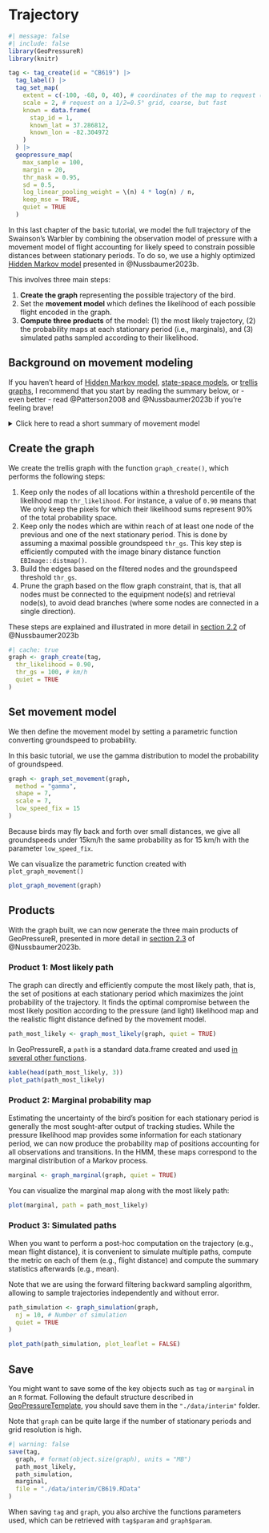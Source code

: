 # Trajectory

```r
#| message: false
#| include: false
library(GeoPressureR)
library(knitr)

tag <- tag_create(id = "CB619") |>
  tag_label() |>
  tag_set_map(
    extent = c(-100, -68, 0, 40), # coordinates of the map to request (W, E, S, N)
    scale = 2, # request on a 1/2=0.5° grid, coarse, but fast
    known = data.frame(
      stap_id = 1,
      known_lat = 37.286812,
      known_lon = -82.304972
    )
  ) |>
  geopressure_map(
    max_sample = 100,
    margin = 20,
    thr_mask = 0.95,
    sd = 0.5,
    log_linear_pooling_weight = \(n) 4 * log(n) / n,
    keep_mse = TRUE,
    quiet = TRUE
  )
```

In this last chapter of the basic tutorial, we model the full trajectory of the Swainson's Warbler by combining the observation model of pressure with a movement model of flight accounting for likely speed to constrain possible distances between stationary periods. To do so, we use a highly optimized <a href="https://en.wikipedia.org/wiki/Hidden_Markov_model" target="_blank">Hidden Markov model</a> presented in @Nussbaumer2023b.

This involves three main steps:

1.  **Create the graph** representing the possible trajectory of the bird.
2.  Set the **movement model** which defines the likelihood of each possible flight encoded in the graph.
3.  **Compute three products** of the model: (1) the most likely trajectory, (2) the probability maps at each stationary period (i.e., marginals), and (3) simulated paths sampled according to their likelihood.

## Background on movement modeling

If you haven't heard of <a href="https://en.wikipedia.org/wiki/Hidden_Markov_model" target="_blank">Hidden Markov model</a>, <a href="https://doi.org/10.1016/j.tree.2007.10.009" target="_blank">state-space models</a>, or <a href="https://en.wikipedia.org/wiki/Trellis_(graph)" target="_blank">trellis graphs</a>, I recommend that you start by reading the summary below, or - even better - read @Patterson2008 and @Nussbaumer2023b if you're feeling brave!

<details>

<summary>Click here to read a short summary of movement model</summary>

::: {.callout-note}
We start by making the fundamental assumption that the overall trajectory can be separated into **discrete** positions which, together, create a trajectory.

This discretization allows us to use a <a href="https://en.wikipedia.org/wiki/Hidden_Markov_model" target="_blank">Hidden Markov model</a>, which conveniently distinguishes the **unknown positions** of a bird $X_t$ from some **known observations** $Y_t$ which can be related to these positions (e.g., pressure or light measurement). Defining an HMM requires that we set:

1.  An **observation model** $P(Y_t | X_t)$, which defines the likelihood of observing a measurement at a given position. This is exactly what our pressure likelihood map computed in the previous chapter does.
2.  A **movement model** $P(X_t+1|X_t)$, defining the probability that a bird was able to fly a specific distance between two consecutive stationary periods.
3.  An **initial state** $P(X_0)$, technically required but this does not constitute a strong constraint in our case.

Let's say that our goal is to produce the probability map for each stationary period accounting for all pressure measurements while maintaining likely flights. This corresponds to the **marginal** probability map $P(X_t=x_t|Y_0=y_0,...Y_t=y_t)$. If you are not familiar with the lower and capital case, $X_t$ represents the random variable (i.e., the position of the bird at a stationary period $t$), while $x_t$ is a specific value that $X$ can take, in our case, the specific coordinates of pixels on the map.

Because the number of possible positions is limited (i.e., number of pixels on the map), we can solve the HMM exactly. This is in contrast to Markov Chain Monte Carlo (MCMC) algorithm, which does not assume any discretization of space but relies on an iterative approach to solve the model.

A graph is a convenient mathematical representation of a model which has states (nodes) and relations between these states (edges). Graphs are a general and fundamental mathematical tool, but here we use a specific graph structure corresponding to the HMM presented above: two states $X$ and $Y$ for each time step $t$ (nodes), and an observation and movement model (relating $X_t$ to $X_t+1$ and $Y_t$ to $X_t$ respectively). All other relationships are assumed to be independent.

Typically in animal movement, the graph is only used to represent the random variable of the HMM, but in our case, we also use the concept of graph to store all discrete positions (i.e., pixels) of the bird at all timesteps, referred to as a <a href="https://en.wikipedia.org/wiki/Trellis_(graph)" target="_blank">trellis graphs</a>.

You can think of the nodes as a full 3D grid of lat x lon x stationary period and the edges as all possible pairs of nodes between two consecutive stationary periods. As you can imagine, this results in a very high number of edges! The novelty of @Nussbaumer2023b is to construct this graph using only the useful nodes and edges, thereby dramatically reducing the computational resources required.
:::

</details>

## Create the graph

We create the trellis graph with the function `graph_create()`, which performs the following steps:

1.  Keep only the nodes of all locations within a threshold percentile of the likelihood map `thr_likelihood`. For instance, a value of `0.90` means that We only keep the pixels for which their likelihood sums represent 90% of the total probability space.
2.  Keep only the nodes which are within reach of at least one node of the previous and one of the next stationary period. This is done by assuming a maximal possible groundspeed `thr_gs`. This key step is efficiently computed with the image binary distance function `EBImage::distmap()`.
3.  Build the edges based on the filtered nodes and the groundspeed threshold `thr_gs`.
4.  Prune the graph based on the flow graph constraint, that is, that all nodes must be connected to the equipment node(s) and retrieval node(s), to avoid dead branches (where some nodes are connected in a single direction).

These steps are explained and illustrated in more detail in [section 2.2](https://besjournals.onlinelibrary.wiley.com/doi/10.1111/2041-210X.14082#mee314082-sec-0004-title) of @Nussbaumer2023b

```r
#| cache: true
graph <- graph_create(tag,
  thr_likelihood = 0.90,
  thr_gs = 100, # km/h
  quiet = TRUE
)
```

## Set movement model

We then define the movement model by setting a parametric function converting groundspeed to probability.

In this basic tutorial, we use the gamma distribution to model the probability of groundspeed.

```r
graph <- graph_set_movement(graph,
  method = "gamma",
  shape = 7,
  scale = 7,
  low_speed_fix = 15
)
```

Because birds may fly back and forth over small distances, we give all groundspeeds under 15km/h the same probability as for 15 km/h with the parameter `low_speed_fix`.

We can visualize the parametric function created with `plot_graph_movement()`

```r
plot_graph_movement(graph)
```

## Products

With the graph built, we can now generate the three main products of GeoPressureR, presented in more detail in [section 2.3](https://besjournals.onlinelibrary.wiley.com/doi/10.1111/2041-210X.14082#mee314082-sec-0010-title) of @Nussbaumer2023b.

### Product 1: Most likely path

The graph can directly and efficiently compute the most likely path, that is, the set of positions at each stationary period which maximizes the joint probability of the trajectory. It finds the optimal compromise between the most likely position according to the pressure (and light) likelihood map and the realistic flight distance defined by the movement model.

```r
path_most_likely <- graph_most_likely(graph, quiet = TRUE)
```

In GeoPressureR, a `path` is a standard data.frame created and used [in several other functions](https://raphaelnussbaumer.com/GeoPressureR/reference/index.html#path).

```r
kable(head(path_most_likely, 3))
plot_path(path_most_likely)
```

### Product 2: Marginal probability map

Estimating the uncertainty of the bird's position for each stationary period is generally the most sought-after output of tracking studies. While the pressure likelihood map provides some information for each stationary period, we can now produce the probability map of positions accounting for all observations and transitions. In the HMM, these maps correspond to the marginal distribution of a Markov process.

```r
marginal <- graph_marginal(graph, quiet = TRUE)
```

You can visualize the marginal map along with the most likely path:

```r
plot(marginal, path = path_most_likely)
```

### Product 3: Simulated paths

When you want to perform a post-hoc computation on the trajectory (e.g., mean flight distance), it is convenient to simulate multiple paths, compute the metric on each of them (e.g., flight distance) and compute the summary statistics afterwards (e.g., mean).

Note that we are using the forward filtering backward sampling algorithm, allowing to sample trajectories independently and without error.

```r
path_simulation <- graph_simulation(graph,
  nj = 10, # Number of simulation
  quiet = TRUE
)
```

```r
plot_path(path_simulation, plot_leaflet = FALSE)
```

## Save

You might want to save some of the key objects such as `tag` or `marginal` in an `R` format. Following the default structure described in [GeoPressureTemplate](https://github.com/Rafnuss/GeoPressureTemplate#project-structure-file_folder), you should save them in the `"./data/interim"` folder.

Note that `graph` can be quite large if the number of stationary periods and grid resolution is high.

```r
#| warning: false
save(tag,
  graph, # format(object.size(graph), units = "MB")
  path_most_likely,
  path_simulation,
  marginal,
  file = "./data/interim/CB619.RData"
)
```

When saving `tag` and `graph`, you also archive the functions parameters used, which can be retrieved with `tag$param` and `graph$param`.
